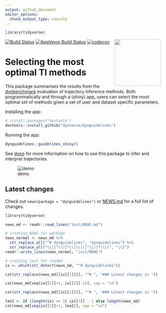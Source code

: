 ```yaml
---
output: github_document
editor_options: 
  chunk_output_type: console
---
```


<!-- README.md is generated from README.Rmd. Please edit that file -->

```r
library(tidyverse)
```

[![Build Status](https://img.shields.io/travis/dynverse/dynguidelines.svg?logo=travis)](https://travis-ci.org/dynverse/dynguidelines)
[![AppVeyor Build Status](https://ci.appveyor.com/api/projects/status/github/dynverse/dynguidelines?branch=master&svg=true)](https://ci.appveyor.com/project/dynverse/dynguidelines)
[![codecov](https://codecov.io/gh/dynverse/dynguidelines/branch/master/graph/badge.svg)](https://codecov.io/gh/dynverse/dynguidelines) 
<img src="man/figures/logo.png" align="right" width="150px" />

# Selecting the most optimal TI methods

This package summarises the results from the [dynbenchmark](https://www.github.com/dynverse/dynbenchmark) evaluation of trajectory inference methods. Both programmatically and through a (shiny) app, users can select the most optimal set of methods given a set of user and dataset specific parameters.

Installing the app:
```r
# install.packages("devtools")
devtools::install_github("dynverse/dynguidelines")
```

Running the app:
```r
dynguidelines::guidelines_shiny()
```

See [dyno](https://www.github.com/dynverse/dyno) for more information on how to use this package to infer and interpret trajectories.

<!-- This gif was recorded using peek (https://github.com/phw/peek) --->
![demo](man/figures/demo.gif)

## Latest changes
Check out `news(package = "dynguidelines")` or [NEWS.md](inst/NEWS.md) for a full list of changes.

<!-- This section gets automatically generated from inst/NEWS.md, and also generates inst/NEWS -->

```r
library(tidyverse)

news_md <- readr::read_lines("inst/NEWS.md")

# creating NEWS for package
news_normal <- news_md %>% 
  str_replace_all("^# dynguidelines", "dynguidelines") %>% 
  str_replace_all("\\[[^\\]]*\\]\\(([^\\)]*)\\)", "\\1")
readr::write_lines(news_normal, "inst/NEWS")

# creating text for readme
ix <- which(str_detect(news_md, "^# dynguidelines"))

cat(str_replace(news_md[[ix[[1]]]], "^# ", "### Latest changes in "))

cat(news_md[seq(ix[[1]]+1, ix[[2]]-1)], sep = "\n")

cat(str_replace(news_md[[ix[[2]]]], "^# ", "### Latest changes in "))

len2 <- if (length(ix) >= 3) ix[[3]] - 1 else length(news_md)
cat(news_md[seq(ix[[2]]+1, len2)], sep = "\n")
```
